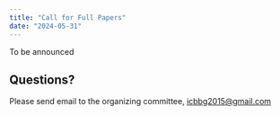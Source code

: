 ```yaml
---
title: "Call for Full Papers"
date: "2024-05-31"
---
```


::: {.callout-note}
To be announced
:::

## Questions?

Please send email to the organizing committee, <icbbg2015@gmail.com>
